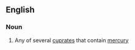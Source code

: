 ==English==

===Noun===
{{en-noun}}

#{{inorganic chemistry}} Any of several [[cuprate]]s that contain [[mercury]]